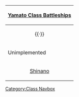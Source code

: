 {| class="mw-collapsible mw-collapsed wikitable" align=center
! [[:Category:Yamato Class|Yamato Class Battleships]]
|-
| align=center | {{ShipLink|Yamato}}{{·}}{{ShipLink|Musashi}}
|-
! Unimplemented
|-
| align=center | [[wikipedia:Japanese aircraft carrier Shinano|Shinano]]
|}<noinclude>[[Category:Class Navbox]]</noinclude>